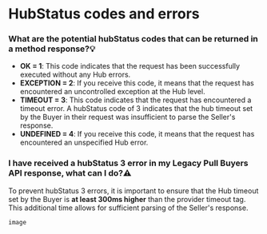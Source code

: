 ﻿---
sidebar_position: 15
---

# HubStatus codes and errors

### What are the potential hubStatus codes that can be returned in a method response?💡
- **OK = 1**: This code indicates that the request has been successfully executed without any Hub errors.
- **EXCEPTION = 2**: If you receive this code, it means that the request has encountered an uncontrolled exception at the Hub level.
- **TIMEOUT = 3**: This code indicates that the request has encountered a timeout error. A hubStatus code of 3 indicates that the hub timeout set by the Buyer in their request was insufficient to parse the Seller's response.
- **UNDEFINED = 4**: If you receive this code, it means that the request has encountered an unspecified Hub error.
### I have received a hubStatus 3 error in my Legacy Pull Buyers API response, what can I do?⚠️
To prevent hubStatus 3 errors, it is important to ensure that the Hub timeout set by the Buyer is **at least 300ms higher** than the provider timeout tag. This additional time allows for sufficient parsing of the Seller's response.

```
image
```

<TipContactCustomerCare/>